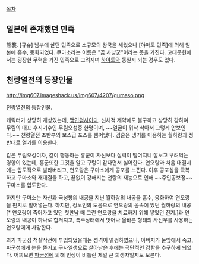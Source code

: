 [[목차]]
== 일본에 존재했던 민족 ==
熊襲. [규슈] 남부에 살던 민족으로 소규모의 왕국을 세웠으나 [야마토 민족]에 의해 일본에 흡수, 동화되었다. 쿠마소라는 이름은 "곰 사냥꾼"이라는 뜻을 가진다. 고대문헌에서는 굉장한 무력을 가진 민족으로 그려지며 [[하야토]]와 동일시 되는 경우도 있다. 
== 천랑열전의 등장인물 ==
http://img607.imageshack.us/img607/4207/gumaso.png

[[천랑열전]]의 등장인물.

캐릭터가 상당히 개성있는데, [[맹인]]검사이다. 신체적 제약에도 불구하고 상당히 강하여 무림의 대표 후지기수인 무림오성중 한명이며, ~~얼굴이 워낙 삭아서 그렇게 안보인다.~~ 천랑열전 초반부의 보스급 포스를 뿜어냈다. 검술은 냉기를 이용하는 월하랑과 정반대로 열기를 이용한다. 

같은 무림오성이자, 같이 행동하는 홍군이 자신보다 실력이 떨어지니 깔보고 부려먹는 경향이 있는데, 홍군또한 그것을 알고 구렁이 같다면서 싫어한다. 연오랑과 처음 대결시에는 압도적으로 발라버리고, 연오랑은 구마소에게 공포를 느낀다. 이후 공포심을 극복하고 구마소와 재대결을 하고, 끝없이 강해지는 천랑의 재능으로 인해 ~~주인공보정~~ 구마소를 압도한다. 

하지만 구마소는 자신과 극성향의 내공을 지닌 월하랑의 내공을 흡수, 융화하여 연오랑을 핀치로 밀어넣는다. 하지만, 정노인의 도움으로 연오랑의 몸속에 있던 월하랑의 내공[* 연오랑이 죽어가고 있던 첫만남 때 그런 연오랑을 치료하기 위해 넣었던 진기.]과 연오랑의 내공이 하나로 합쳐지고, 폭주상태에서 벗어나 올바른 형태의 사신무를 사용하는 연오랑에게 사망한다.

과거 파군성 척살작전에 투입되었을때는 성격이 멀쩡하였으나, 아버지가 눈앞에서 죽고, 파군성에게 눈을 뜯기고 구사일생으로 살아남은 후에는 극단적인 강함을 추구하게 되었다. 어찌보면 [[파군성]]에 의해 인생이 비틀린 제일 큰 희생자일지도 모른다.

